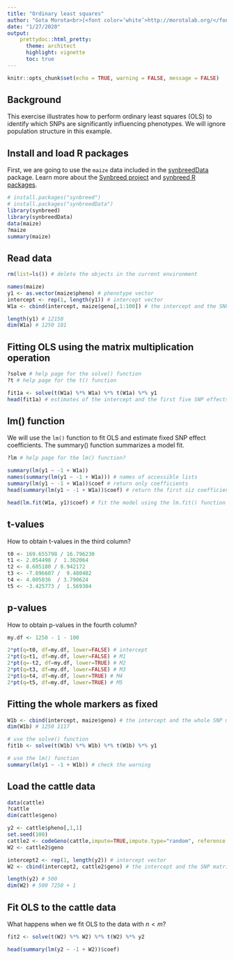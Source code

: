 ```yaml
---
title: "Ordinary least squares"
author: "Gota Morota<br>[<font color=‘white’>http://morotalab.org/</font>](http://morotalab.org/)"
date: "1/27/2020"
output: 
    prettydoc::html_pretty:
      theme: architect
      highlight: vignette
      toc: true
---
```


```r
knitr::opts_chunk$set(echo = TRUE, warning = FALSE, message = FALSE)
```

## Background
This exercise illustrates how to perform ordinary least squares (OLS) to identify which SNPs are significantly influencing phenotypes. We will ignore population structure in this example. 


## Install and load R packages
First, we are going to use the `maize` data included in the [synbreedData](https://cran.r-project.org/web/packages/synbreedData/index.html) package. Learn more about the [Synbreed project](http://www.synbreed.tum.de/) and [synbreed R packages](http://synbreed.r-forge.r-project.org/). 
```r
# install.packages("synbreed")
# install.packages("synbreedData")
library(synbreed)
library(synbreedData)
data(maize)
?maize
summary(maize)
```

## Read data
```r
rm(list=ls()) # delete the objects in the current environment 

names(maize)
y1 <- as.vector(maize$pheno) # phenotype vector 
intercept <- rep(1, length(y1)) # intercept vector 
W1a <- cbind(intercept, maize$geno[,1:100]) # the intercept and the SNP matrix including the first 100 SNPs

length(y1) # 12150
dim(W1a) # 1250 101
```

## Fitting OLS using the matrix multiplication operation
```r
?solve # help page for the solve() function
?t # help page for the t() function

fit1a <- solve(t(W1a) %*% W1a) %*% t(W1a) %*% y1
head(fit1a) # estimates of the intercept and the first five SNP effects
```

## lm() function
We will use the `lm()` function to fit OLS and estimate fixed SNP effect coefficients. The summary() function summarizes a model fit.
```r
?lm # help page for the lm() function?

summary(lm(y1 ~ -1 + W1a))
names(summary(lm(y1 ~ -1 + W1a))) # names of accessible lists
summary(lm(y1 ~ -1 + W1a))$coef # return only coefficients
head(summary(lm(y1 ~ -1 + W1a))$coef) # return the first siz coefficients

head(lm.fit(W1a, y1)$coef) # fit the model using the lm.fit() function
```


## t-values 
How to obtain t-values in the third column?  
```r
t0 <- 169.655798 / 16.796230 
t1 <- 2.054498 /  1.362064
t2 <- 8.685180 / 8.942172
t3 <- -7.896607 /  9.480402
t4 <- 4.005036  / 3.790624
t5 <- -3.425773 /  1.569304
```


## p-values 
How to obtain p-values in the fourth column?  
```r
my.df <- 1250 - 1 - 100

2*pt(q=t0, df=my.df, lower=FALSE) # intercept
2*pt(q=t1, df=my.df, lower=FALSE) # M1
2*pt(q=-t2, df=my.df, lower=TRUE) # M2
2*pt(q=t3, df=my.df, lower=FALSE) # M3
2*pt(q=t4, df=my.df, lower=TRUE) # M4
2*pt(q=t5, df=my.df, lower=TRUE) # M5
```



## Fitting the whole markers as fixed
```r
W1b <- cbind(intercept, maize$geno) # the intercept and the whole SNP matrix 
dim(W1b) # 1250 1117

# use the solve() function
fit1b <- solve(t(W1b) %*% W1b) %*% t(W1b) %*% y1

# use the lm() function
summary(lm(y1 ~ -1 + W1b)) # check the warning 
```


## Load the cattle data
```r
data(cattle)
?cattle
dim(cattle$geno)

y2 <- cattle$pheno[,1,1] 
set.seed(100)
cattle2 <- codeGeno(cattle,impute=TRUE,impute.type="random", reference.allele = "minor")
W2 <- cattle2$geno

intercept2 <- rep(1, length(y2)) # intercept vector 
W2 <- cbind(intercept2, cattle2$geno) # the intercept and the SNP matrix 

length(y2) # 500
dim(W2) # 500 7250 + 1
```


## Fit OLS to the cattle data
What happens when we fit OLS to the data with $n < m$?
```r
fit2 <- solve(t(W2) %*% W2) %*% t(W2) %*% y2  

head(summary(lm(y2 ~ -1 + W2))$coef) 
```



